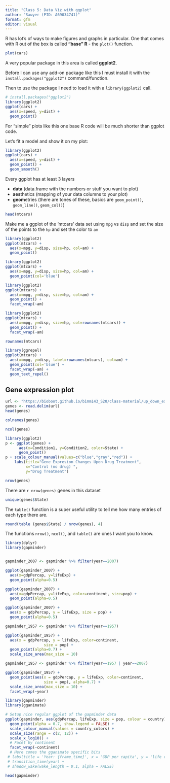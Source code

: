```yaml
---
title: "Class 5: Data Viz with ggplot"
author: "Sawyer (PID: A69034741)"
format: gfm
editor: visual
---
```


R has lot's of ways to make figures and graphs in particular. One that comes with R out of the box is called **"base" R** - the `plot()` function.

```r
plot(cars)
```

A very popular package in this area is called **ggplot2**.

Before I can use any add-on package like this I must install it with the `install.packages("ggplot2")` command/function.

Then to use the package I need to load it with a `library(ggplot2)` call.

```r
# install.packages("ggplot2")
library(ggplot2)
ggplot(cars) +
  aes(x=speed, y=dist) +
  geom_point()
```

For "simple" plots like this one base R code will be much shorter than ggplot code.

Let's fit a model and show it on my plot:

```r
library(ggplot2)
ggplot(cars) +
  aes(x=speed, y=dist) +
  geom_point() +
  geom_smooth()
```

Every ggplot has at least 3 layers

-   **data** (data.frame with the numbers or stuff you want to plot)
-   **aes**thetics (mapping of your data columns to your plot)
-   **geom**etries (there are tones of these, basics are `geom_point()`, `geom_line()`, `geom_col()`)

```r
head(mtcars)
```

Make me a ggplot of the 'mtcars' data set using `mpg` vs `disp` and set the size of the points to the `hp` and set the color to `am`

```r
library(ggplot2)
ggplot(mtcars) +
  aes(x=mpg, y=disp, size=hp, col=am) +
  geom_point()
```

```r
library(ggplot2)
ggplot(mtcars) +
  aes(x=mpg, y=disp, size=hp, col=am) +
  geom_point(col='blue')
```

```r
library(ggplot2)
ggplot(mtcars) +
  aes(x=mpg, y=disp, size=hp, col=am) +
  geom_point() +
  facet_wrap(~am)
```

```r
library(ggplot2)
ggplot(mtcars) +
  aes(x=mpg, y=disp, size=hp, col=rownames(mtcars)) +
  geom_point() +
  facet_wrap(~am)
```

```r
rownames(mtcars)
```

```r
library(ggrepel)
ggplot(mtcars) +
  aes(x=mpg, y=disp, label=rownames(mtcars), col=am) +
  geom_point(col='blue') +
  facet_wrap(~am) +
  geom_text_repel()
```

## Gene expression plot

```r
url <- "https://bioboot.github.io/bimm143_S20/class-material/up_down_expression.txt"
genes <- read.delim(url)
head(genes)
```

```r
colnames(genes)
```

```r
ncol(genes)
```

```r
library(ggplot2)
p <- ggplot(genes) +
      aes(x=Condition1, y=Condition2, color=State) +
      geom_point()
p + scale_colour_manual(values=c("blue","gray","red")) +
    labs(title="Gene Expresion Changes Upon Drug Treatment",
         x="Control (no drug) ",
         y="Drug Treatment")
```

```r
nrow(genes)
```

There are `r nrow(genes)` genes in this dataset

```r
unique(genes$State)
```

The `table()` function is a super useful utility to tell me how many entries of each type there are.

```r
round(table (genes$State) / nrow(genes), 4)
```

The functions `nrow()`, `ncol()`, and `table()` are ones I want you to know.

```r
library(dplyr)
library(gapminder)


gapminder_2007 <- gapminder %>% filter(year==2007)

ggplot(gapminder_2007) +
  aes(x=gdpPercap, y=lifeExp) +
  geom_point(alpha=0.5)
```

```r
ggplot(gapminder_2007) +
  aes(x=gdpPercap, y=lifeExp, color=continent, size=pop) +
  geom_point(alpha=0.5)
```

```r
ggplot(gapminder_2007) + 
  aes(x = gdpPercap, y = lifeExp, size = pop) +
  geom_point(alpha=0.5)
```

```r
gapminder_1957 <- gapminder %>% filter(year==1957)

ggplot(gapminder_1957) + 
  aes(x = gdpPercap, y = lifeExp, color=continent,
                 size = pop) +
  geom_point(alpha=0.7) + 
  scale_size_area(max_size = 10) 
```

```r
gapminder_1957 <- gapminder %>% filter(year==1957 | year==2007)

ggplot(gapminder_1957) + 
  geom_point(aes(x = gdpPercap, y = lifeExp, color=continent,
                 size = pop), alpha=0.7) + 
  scale_size_area(max_size = 10) +
  facet_wrap(~year)
```

```r
library(gapminder)
library(gganimate)

# Setup nice regular ggplot of the gapminder data
ggplot(gapminder, aes(gdpPercap, lifeExp, size = pop, colour = country)) +
  geom_point(alpha = 0.7, show.legend = FALSE) +
  scale_colour_manual(values = country_colors) +
  scale_size(range = c(2, 12)) +
  scale_x_log10() +
  # Facet by continent
  facet_wrap(~continent)
  # Here comes the gganimate specific bits
 # labs(title = 'Year: {frame_time}', x = 'GDP per capita', y = 'life expectancy') +
 # transition_time(year) +
 # shadow_wake(wake_length = 0.1, alpha = FALSE)
```


```r
head(gapminder)
```

